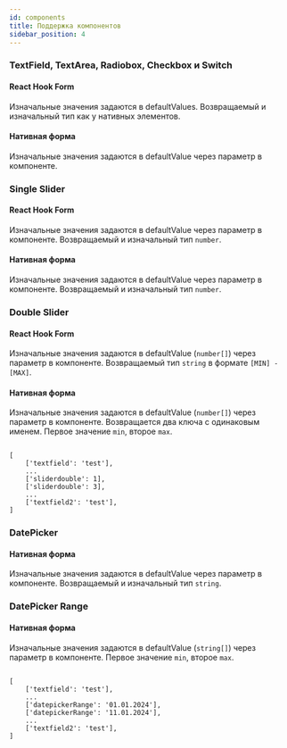 ```yaml
---
id: components
title: Поддержка компонентов
sidebar_position: 4
---
```


### TextField, TextArea, Radiobox, Checkbox и Switch

#### React Hook Form

Изначальные значения задаются в defaultValues. Возвращаемый и изначальный тип как у нативных элементов.

#### Нативная форма 

Изначальные значения задаются в defaultValue через параметр в компоненте.


### Single Slider

#### React Hook Form

Изначальные значения задаются в defaultValue через параметр в компоненте. Возвращаемый и изначальный тип `number`.

#### Нативная форма 

Изначальные значения задаются в defaultValue через параметр в компоненте. Возвращаемый и изначальный тип `number`.


### Double Slider

#### React Hook Form

Изначальные значения задаются в defaultValue (`number[]`) через параметр в компоненте. Возвращаемый тип `string` в формате `[MIN] - [MAX]`.

#### Нативная форма 

Изначальные значения задаются в defaultValue (`number[]`) через параметр в компоненте. Возвращается два ключа с одинаковым именем. Первое значение `min`, второе `max`. 
```

[
    ['textfield': 'test'],
    ...
    ['sliderdouble': 1],
    ['sliderdouble': 3],
    ...
    ['textfield2': 'test'],
]

```


### DatePicker

#### Нативная форма 

Изначальные значения задаются в defaultValue через параметр в компоненте. Возвращаемый и изначальный тип `string`.


### DatePicker Range

#### Нативная форма 

Изначальные значения задаются в defaultValue (`string[]`) через параметр в компоненте. Первое значение `min`, второе `max`. 

```

[
    ['textfield': 'test'],
    ...
    ['datepickerRange': '01.01.2024'],
    ['datepickerRange': '11.01.2024'],
    ...
    ['textfield2': 'test'],
]
```

